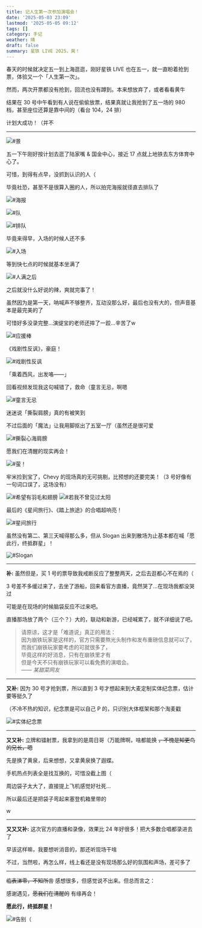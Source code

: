 ```yaml
---
title: 记人生第一次参加演唱会！
date: '2025-05-03 23:09'
lastmod: '2025-05-05 09:12'
tags: []
category: 手记
weather: 晴
draft: false
summary: 星铁 LIVE 2025，爽！
---
```


春天的时候就决定五一到上海逛逛，刚好星铁 LIVE 也在五一，就一直盼着抢到票，体验又一个「人生第一次」。

然而，两次开票都没有抢到，回流也没有蹲到。本来想放弃了，或者看看黄牛

结果在 30 号中午看到有人说在偷偷放票，结果真就让我抢到了五一场的 980 档，甚至座位还算是靠中间的（看台 104，24 排）

计划大成功！（并不

---

![#景](https://s2.loli.net/2025/05/04/yGQpDSWPK9IXc8a.jpg)

五一下午刚好按计划去逛了陆家嘴 & 国金中心，接近 17 点就上地铁去东方体育中心了。

可惜，到得有点早，没抓到认识的人（

毕竟社恐，甚至不是很算入圈的人，所以拍完海报就径直去排队了

![#海报](https://s2.loli.net/2025/05/04/ISWmvQuOeEkVU9s.jpg)

![#队](https://s2.loli.net/2025/05/04/jADaqCfdtUL6Eiv.jpg)

![#排队](https://s2.loli.net/2025/05/04/g2zwMcXxyBlWhfC.jpg)

毕竟来得早，入场的时候人还不多

![#入场](https://s2.loli.net/2025/05/04/sSqZp4zNlyLQYHT.jpg)

等到快七点的时候就基本坐满了

![#人满之后](https://s2.loli.net/2025/05/04/Ad3U12s4kNhMI6D.jpg)

之后就没什么好说的辣，爽就完事了！

虽然因为是第一天，呐喊声不够整齐，互动没那么好，最后也没有大的，但声音基本是最完美的了

可惜好多没录完整…演缇宝的老师还摔了一跤…辛苦了w

![#应援棒](https://s2.loli.net/2025/05/04/COMbBTuk24p1Nr9.jpg)

《戏剧性反讽》，豪庭！

![#戏剧性反讽](https://s2.loli.net/2025/05/04/LcWhlBf8HdxQt1u.png)

「乘着西风，出发咯——」

回看视频发现我这句喊错了，救命（童言无忌，啊嗯

![#童言无忌](https://s2.loli.net/2025/05/04/4ViQg9baK2TZMC6.png)

迷迷说「撕裂肩膀」真的有被笑到

不过后面的「魔法」让我用脚抠出了五室一厅（虽然还是很可爱

![#撕裂心海肩膀](https://s2.loli.net/2025/05/04/LjWA4mQCFVklpbZ.png)

愿我们在清醒的现实再会！

![#萤！](https://s2.loli.net/2025/05/04/HQGfRnFpqTl95Ck.png)

牢米捡到宝了，Chevy 的现场真的无可挑剔，比预想的还要完美！（3 号好像有一句词口误了，这场没有）

![#希望有羽毛和翅膀](https://s2.loli.net/2025/05/04/cjLoGI9E3aDqdzi.png)
![#若我不曾见过太阳](https://s2.loli.net/2025/05/04/gwWNxhab4CL8k7q.png)

最后的《星间旅行》、《踏上旅途》的合唱超响亮！

![#星间旅行](https://s2.loli.net/2025/05/04/R4ezLJWy1mqnlku.png)

虽然没有第二、第三天喊得那么多，但从 Slogan 出来到散场为止基本都在喊「愿此行，终抵群星」！

![#Slogan](https://s2.loli.net/2025/05/04/3ZPqGbVNKgOtMox.png)

---

**补:** 虽然但是，买 1 号的票导致我戒断反应了整整两天，之后去逛都心不在焉的（

3 号差不多缓过来了，去坐了游船，回来看官方直播，竟然哭了…在现场我都没哭过

可能是在现场的时候脑袋反应不过来吧。

直播那场放了两个（三个？）大的，联动和新游，已经喊累了，就不详细说了吧。

> 请原谅，这才是「难道说」真正的用法： \
> 因为崩铁玩家是这样的，官方只需要熬光头制作和发布重磅信息就可以了， \
> 而我们崩铁玩家要考虑的可就很多了， \
> 毕竟这样的好消息，只有在崩铁里才有 \
> 但是今天不只有崩铁玩家可以看免费的演唱会。 \
> *—— 某甜菜网友*

---

**又补:** 因为 30 号才抢到票，所以直到 3 号才想起来到大麦定制实体纪念票，估计要等挺久了

（不冷不热的知识，纪念票是可以自己 P 的，只识别大体框架和那个淘麦戳

![#实体纪念票](https://s2.loli.net/2025/05/04/36NScWew2rApXqt.jpg)

---

**又又补:** 立牌和镭射票，我拿到的是周日哥（万能牌啊，啥都能换 ~~，不愧是知更鸟的兄长，嗯~~

先是换了黄泉，后来想想，又拿黄泉换了遐蝶。

手机热点列表全是找互换的，可惜没截上图（

周边袋子太大了，直接提上飞机感觉好社死…

所以最后还是把袋子弯起来塞登机箱里带的

w

---

**又又又补:** 这次官方的直播和录像，效果比 24 年好很多！把大多数合唱都录进去了

早该这样嘛，我要想听消音的，那还听现场干啥

不过，当然啦，再怎么样，线上看还是没有现场那么好的氛围和声场，差可多了

---

~~临表涕零，不知所言~~ 感想很多，但感觉说不出来。但总而言之：

感谢遇见，~~愿我们在清醒的~~ 有缘再会！

**愿此行，终抵群星！**

![#告别（](https://s2.loli.net/2025/05/04/vlWXEO3dViq4w6C.jpg)

